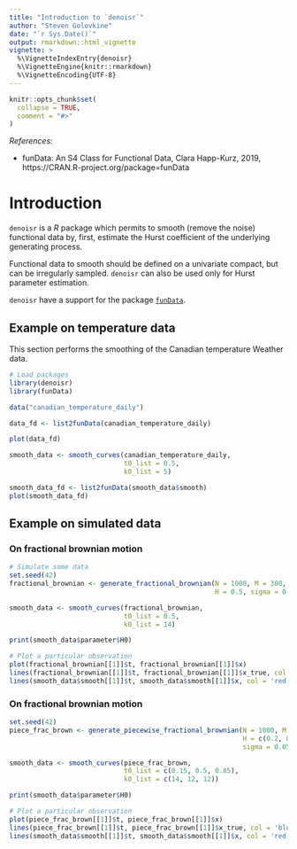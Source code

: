 ```yaml
---
title: "Introduction to `denoisr`"
author: "Steven Golovkine"
date: "`r Sys.Date()`"
output: rmarkdown::html_vignette
vignette: >
  %\VignetteIndexEntry{denoisr}
  %\VignetteEngine{knitr::rmarkdown}
  %\VignetteEncoding{UTF-8}
---
```


```r
knitr::opts_chunk$set(
  collapse = TRUE,
  comment = "#>"
)
```

*References:*

  * funData: An S4 Class for Functional Data, Clara Happ-Kurz, 2019, https://CRAN.R-project.org/package=funData

# Introduction

`denoisr` is a *R* package which permits to smooth (remove the noise) functional
data by, first, estimate the Hurst coefficient of the underlying generating
process. 

Functional data to smooth should be defined on a univariate compact, but can be
irregularly sampled. `denoisr` can also be used only for Hurst parameter 
estimation.

`denoisr` have a support for the package [`funData`](https://cran.r-project.org/web/packages/funData/index.html).

## Example on temperature data 

This section performs the smoothing of the Canadian temperature Weather data.

```r
# Load packages
library(denoisr)
library(funData)
```


```r
data("canadian_temperature_daily")
```

```r
data_fd <- list2funData(canadian_temperature_daily)
```


```r
plot(data_fd)
```

```r
smooth_data <- smooth_curves(canadian_temperature_daily, 
                             t0_list = 0.5, 
                             k0_list = 5)
```

```r
smooth_data_fd <- list2funData(smooth_data$smooth)
plot(smooth_data_fd)
```


## Example on simulated data

### On fractional brownian motion

```r
# Simulate some data
set.seed(42)
fractional_brownian <- generate_fractional_brownian(N = 1000, M = 300, 
                                                    H = 0.5, sigma = 0.05)
```

```r
smooth_data <- smooth_curves(fractional_brownian, 
                             t0_list = 0.5, 
                             k0_list = 14)
```

```r
print(smooth_data$parameter$H0)
```


```r
# Plot a particular observation
plot(fractional_brownian[[1]]$t, fractional_brownian[[1]]$x)
lines(fractional_brownian[[1]]$t, fractional_brownian[[1]]$x_true, col = 'blue', lwd = 2)
lines(smooth_data$smooth[[1]]$t, smooth_data$smooth[[1]]$x, col = 'red', lwd = 2)
```

### On fractional brownian motion

```r
set.seed(42)
piece_frac_brown <- generate_piecewise_fractional_brownian(N = 1000, M = 300, 
                                                           H = c(0.2, 0.5, 0.8), 
                                                           sigma = 0.05)
```

```r
smooth_data <- smooth_curves(piece_frac_brown, 
                             t0_list = c(0.15, 0.5, 0.85), 
                             k0_list = c(14, 12, 12))
```

```r
print(smooth_data$parameter$H0)
```

```r
# Plot a particular observation
plot(piece_frac_brown[[1]]$t, piece_frac_brown[[1]]$x)
lines(piece_frac_brown[[1]]$t, piece_frac_brown[[1]]$x_true, col = 'blue', lwd = 2)
lines(smooth_data$smooth[[1]]$t, smooth_data$smooth[[1]]$x, col = 'red', lwd = 2)
```